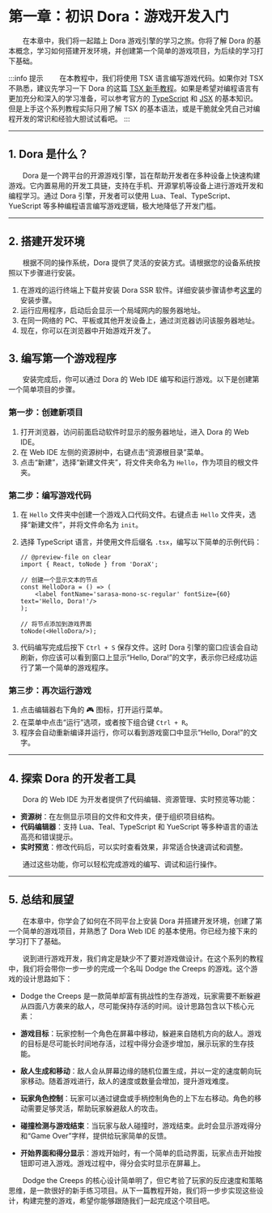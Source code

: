 # 第一章：初识 Dora：游戏开发入门

&emsp;&emsp;在本章中，我们将一起踏上 Dora 游戏引擎的学习之旅。你将了解 Dora 的基本概念，学习如何搭建开发环境，并创建第一个简单的游戏项目，为后续的学习打下基础。

:::info 提示
&emsp;&emsp;在本教程中，我们将使用 TSX 语言编写游戏代码。如果你对 TSX 不熟悉，建议先学习一下 Dora 的这篇 [TSX 新手教程](/docs/tutorial/Language%20Tutorial/using-tsx)。如果是希望对编程语言有更加充分和深入的学习准备，可以参考官方的 [TypeScript](https://www.typescriptlang.org/) 和 [JSX](https://reactjs.org/docs/introducing-jsx.html) 的基本知识。但是上手这个系列教程实际只用了解 TSX 的基本语法，或是干脆就全凭自己对编程开发的常识和经验大胆试试看吧。
:::

---

## 1. Dora 是什么？

&emsp;&emsp;Dora 是一个跨平台的开源游戏引擎，旨在帮助开发者在多种设备上快速构建游戏。它内置易用的开发工具链，支持在手机、开源掌机等设备上进行游戏开发和编程学习。通过 Dora 引擎，开发者可以使用 Lua、Teal、TypeScript、YueScript 等多种编程语言编写游戏逻辑，极大地降低了开发门槛。

---

## 2. 搭建开发环境

&emsp;&emsp;根据不同的操作系统，Dora 提供了灵活的安装方式。请根据您的设备系统按照以下步骤进行安装。

1. 在游戏的运行终端上下载并安装 Dora SSR 软件。详细安装步骤请参考[这里](/docs/tutorial/quick-start#1-安装)的安装步骤。
2. 运行应用程序，启动后会显示一个局域网内的服务器地址。
3. 在同一网络的 PC、平板或其他开发设备上，通过浏览器访问该服务器地址。
4. 现在，你可以在浏览器中开始游戏开发了。

## 3. 编写第一个游戏程序

&emsp;&emsp;安装完成后，你可以通过 Dora 的 Web IDE 编写和运行游戏。以下是创建第一个简单项目的步骤。

### 第一步：创建新项目

1. 打开浏览器，访问前面启动软件时显示的服务器地址，进入 Dora 的 Web IDE。
2. 在 Web IDE 左侧的资源树中，右键点击“资源根目录”菜单。
3. 点击“新建”，选择“新建文件夹”，将文件夹命名为 `Hello`，作为项目的根文件夹。

### 第二步：编写游戏代码

1. 在 `Hello` 文件夹中创建一个游戏入口代码文件。右键点击 `Hello` 文件夹，选择“新建文件”，并将文件命名为 `init`。
2. 选择 TypeScript 语言，并使用文件后缀名 `.tsx`，编写以下简单的示例代码：

	```tsx title="Hello/init.tsx"
	// @preview-file on clear
	import { React, toNode } from 'DoraX';

	// 创建一个显示文本的节点
	const HelloDora = () => (
		<label fontName='sarasa-mono-sc-regular' fontSize={60} text='Hello, Dora!'/>
	);

	// 将节点添加到游戏界面
	toNode(<HelloDora/>);
	```

3. 代码编写完成后按下 `Ctrl + S` 保存文件。这时 Dora 引擎的窗口应该会自动刷新，你应该可以看到窗口上显示“Hello, Dora!”的文字，表示你已经成功运行了第一个简单的游戏程序。

### 第三步：再次运行游戏

1. 点击编辑器右下角的 🎮 图标，打开运行菜单。
2. 在菜单中点击“运行”选项，或者按下组合键 `Ctrl + R`。
3. 程序会自动重新编译并运行，你可以看到游戏窗口中显示“Hello, Dora!”的文字。

---

## 4. 探索 Dora 的开发者工具

&emsp;&emsp;Dora 的 Web IDE 为开发者提供了代码编辑、资源管理、实时预览等功能：

- **资源树**：在左侧显示项目的文件和文件夹，便于组织项目结构。
- **代码编辑器**：支持 Lua、Teal、TypeScript 和 YueScript 等多种语言的语法高亮和错误提示。
- **实时预览**：修改代码后，可以实时查看效果，非常适合快速调试和调整。

&emsp;&emsp;通过这些功能，你可以轻松完成游戏的编写、调试和运行操作。

---

## 5. 总结和展望

&emsp;&emsp;在本章中，你学会了如何在不同平台上安装 Dora 并搭建开发环境，创建了第一个简单的游戏项目，并熟悉了 Dora Web IDE 的基本使用。你已经为接下来的学习打下了基础。

&emsp;&emsp;说到进行游戏开发，我们肯定是缺少不了要对游戏做设计。在这个系列的教程中，我们将会带你一步一步的完成一个名叫 Dodge the Creeps 的游戏。这个游戏的设计思路如下：

* Dodge the Creeps 是一款简单却富有挑战性的生存游戏，玩家需要不断躲避从四面八方袭来的敌人，尽可能保持存活的时间。设计思路包含以下核心元素：

* **游戏目标**：玩家控制一个角色在屏幕中移动，躲避来自随机方向的敌人。游戏的目标是尽可能长时间地存活，过程中得分会逐步增加，展示玩家的生存技能。

* **敌人生成和移动**：敌人会从屏幕边缘的随机位置生成，并以一定的速度朝向玩家移动。随着游戏进行，敌人的速度或数量会增加，提升游戏难度。

* **玩家角色控制**：玩家可以通过键盘或手柄控制角色的上下左右移动。角色的移动需要足够灵活，帮助玩家躲避敌人的攻击。

* **碰撞检测与游戏结束**：当玩家与敌人碰撞时，游戏结束。此时会显示游戏得分和“Game Over”字样，提供给玩家简单的反馈。

* **开始界面和得分显示**：游戏开始时，有一个简单的启动界面，玩家点击开始按钮即可进入游戏。游戏过程中，得分会实时显示在屏幕上。

&emsp;&emsp;Dodge the Creeps 的核心设计简单明了，但它考验了玩家的反应速度和策略思维，是一款很好的新手练习项目。从下一篇教程开始，我们将一步步实现这些设计，构建完整的游戏，希望你能够跟随我们一起完成这个项目吧。
